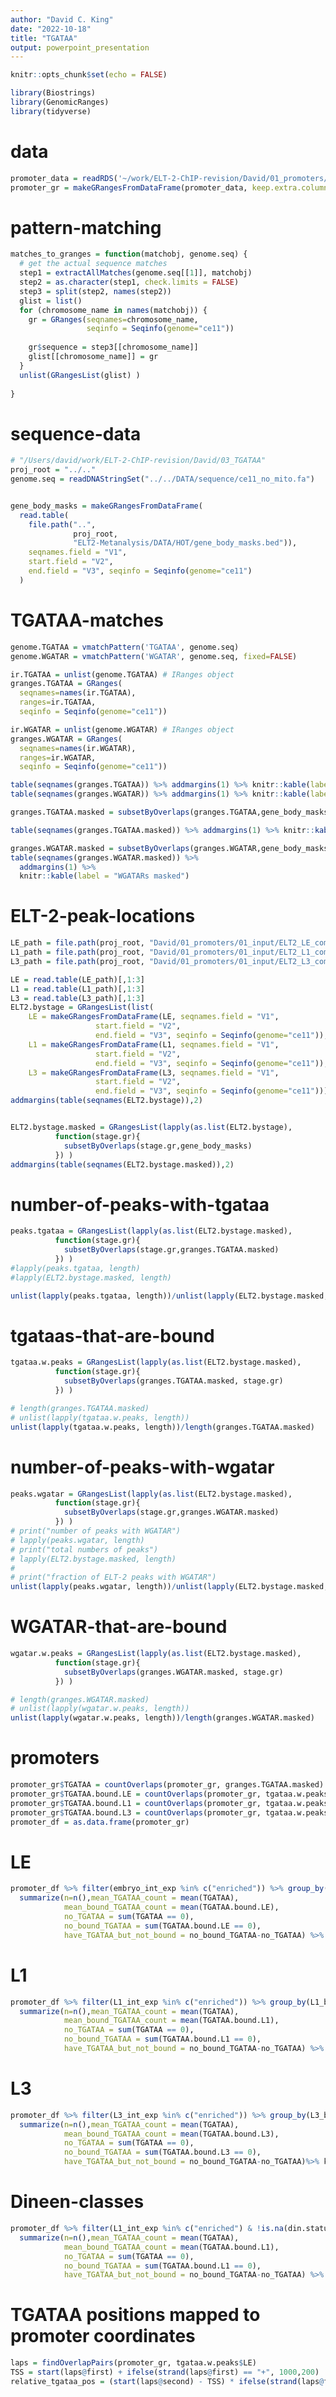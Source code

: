 ```yaml
---
author: "David C. King"
date: "2022-10-18"
title: "TGATAA"
output: powerpoint_presentation
---
```


```r
knitr::opts_chunk$set(echo = FALSE)

library(Biostrings)
library(GenomicRanges)
library(tidyverse)
```

# data

```r
promoter_data = readRDS('~/work/ELT-2-ChIP-revision/David/01_promoters/03_output/promoter_data/all.df.rds') 
promoter_gr = makeGRangesFromDataFrame(promoter_data, keep.extra.columns = T, seqinfo=Seqinfo(genome="ce11"))
```

# pattern-matching

```r

matches_to_granges = function(matchobj, genome.seq) {
  # get the actual sequence matches
  step1 = extractAllMatches(genome.seq[[1]], matchobj)
  step2 = as.character(step1, check.limits = FALSE)
  step3 = split(step2, names(step2))
  glist = list()
  for (chromosome_name in names(matchobj)) {
    gr = GRanges(seqnames=chromosome_name,                                                                     ranges=matchobj[[chromosome_name]], 
                 seqinfo = Seqinfo(genome="ce11"))
  
    gr$sequence = step3[[chromosome_name]]
    glist[[chromosome_name]] = gr
  }
  unlist(GRangesList(glist) )
    
}

```

# sequence-data

```r

# "/Users/david/work/ELT-2-ChIP-revision/David/03_TGATAA"
proj_root = "../.."
genome.seq = readDNAStringSet("../../DATA/sequence/ce11_no_mito.fa")


gene_body_masks = makeGRangesFromDataFrame(
  read.table(
    file.path("..", 
              proj_root, 
              "ELT2-Metanalysis/DATA/HOT/gene_body_masks.bed")),
    seqnames.field = "V1", 
    start.field = "V2", 
    end.field = "V3", seqinfo = Seqinfo(genome="ce11")
  )
```

# TGATAA-matches

```r

genome.TGATAA = vmatchPattern('TGATAA', genome.seq)
genome.WGATAR = vmatchPattern('WGATAR', genome.seq, fixed=FALSE)

ir.TGATAA = unlist(genome.TGATAA) # IRanges object
granges.TGATAA = GRanges(
  seqnames=names(ir.TGATAA), 
  ranges=ir.TGATAA, 
  seqinfo = Seqinfo(genome="ce11"))

ir.WGATAR = unlist(genome.WGATAR) # IRanges object
granges.WGATAR = GRanges(
  seqnames=names(ir.WGATAR), 
  ranges=ir.WGATAR, 
  seqinfo = Seqinfo(genome="ce11"))

table(seqnames(granges.TGATAA)) %>% addmargins(1) %>% knitr::kable(label = "TGATAAs ")
table(seqnames(granges.WGATAR)) %>% addmargins(1) %>% knitr::kable(label = "WGATARs ")

granges.TGATAA.masked = subsetByOverlaps(granges.TGATAA,gene_body_masks)

table(seqnames(granges.TGATAA.masked)) %>% addmargins(1) %>% knitr::kable(label = "TGATAAs masked")

granges.WGATAR.masked = subsetByOverlaps(granges.WGATAR,gene_body_masks)
table(seqnames(granges.WGATAR.masked)) %>%
  addmargins(1) %>% 
  knitr::kable(label = "WGATARs masked")
```

# ELT-2-peak-locations

```r

LE_path = file.path(proj_root, "David/01_promoters/01_input/ELT2_LE_combined_IDR.df")
L1_path = file.path(proj_root, "David/01_promoters/01_input/ELT2_L1_combined_IDR.df")
L3_path = file.path(proj_root, "David/01_promoters/01_input/ELT2_L3_combined_IDR.df")

LE = read.table(LE_path)[,1:3]
L1 = read.table(L1_path)[,1:3]
L3 = read.table(L3_path)[,1:3]
ELT2.bystage = GRangesList(list(
    LE = makeGRangesFromDataFrame(LE, seqnames.field = "V1", 
                   start.field = "V2", 
                   end.field = "V3", seqinfo = Seqinfo(genome="ce11")),
    L1 = makeGRangesFromDataFrame(L1, seqnames.field = "V1", 
                   start.field = "V2", 
                   end.field = "V3", seqinfo = Seqinfo(genome="ce11")),
    L3 = makeGRangesFromDataFrame(L3, seqnames.field = "V1", 
                   start.field = "V2", 
                   end.field = "V3", seqinfo = Seqinfo(genome="ce11"))))
addmargins(table(seqnames(ELT2.bystage)),2)


ELT2.bystage.masked = GRangesList(lapply(as.list(ELT2.bystage),
          function(stage.gr){
            subsetByOverlaps(stage.gr,gene_body_masks)
          }) )
addmargins(table(seqnames(ELT2.bystage.masked)),2)
```

# number-of-peaks-with-tgataa

```r
peaks.tgataa = GRangesList(lapply(as.list(ELT2.bystage.masked),
          function(stage.gr){
            subsetByOverlaps(stage.gr,granges.TGATAA.masked)
          }) )
#lapply(peaks.tgataa, length)
#lapply(ELT2.bystage.masked, length)

unlist(lapply(peaks.tgataa, length))/unlist(lapply(ELT2.bystage.masked, length)) 
```

# tgataas-that-are-bound

```r
tgataa.w.peaks = GRangesList(lapply(as.list(ELT2.bystage.masked),
          function(stage.gr){
            subsetByOverlaps(granges.TGATAA.masked, stage.gr)
          }) )

# length(granges.TGATAA.masked)
# unlist(lapply(tgataa.w.peaks, length))
unlist(lapply(tgataa.w.peaks, length))/length(granges.TGATAA.masked)
```

# number-of-peaks-with-wgatar

```r
peaks.wgatar = GRangesList(lapply(as.list(ELT2.bystage.masked),
          function(stage.gr){
            subsetByOverlaps(stage.gr,granges.WGATAR.masked)
          }) )
# print("number of peaks with WGATAR")
# lapply(peaks.wgatar, length)
# print("total numbers of peaks")
# lapply(ELT2.bystage.masked, length)
# 
# print("fraction of ELT-2 peaks with WGATAR")
unlist(lapply(peaks.wgatar, length))/unlist(lapply(ELT2.bystage.masked, length))
```
# WGATAR-that-are-bound

```r
wgatar.w.peaks = GRangesList(lapply(as.list(ELT2.bystage.masked),
          function(stage.gr){
            subsetByOverlaps(granges.WGATAR.masked, stage.gr)
          }) )

# length(granges.WGATAR.masked)
# unlist(lapply(wgatar.w.peaks, length))
unlist(lapply(wgatar.w.peaks, length))/length(granges.WGATAR.masked)
```

# promoters

```r
promoter_gr$TGATAA = countOverlaps(promoter_gr, granges.TGATAA.masked)
promoter_gr$TGATAA.bound.LE = countOverlaps(promoter_gr, tgataa.w.peaks$LE)
promoter_gr$TGATAA.bound.L1 = countOverlaps(promoter_gr, tgataa.w.peaks$L1)
promoter_gr$TGATAA.bound.L3 = countOverlaps(promoter_gr, tgataa.w.peaks$L3)
promoter_df = as.data.frame(promoter_gr)
```

# LE

```r

promoter_df %>% filter(embryo_int_exp %in% c("enriched")) %>% group_by(LE_bound, embryo_int_exp) %>% 
  summarize(n=n(),mean_TGATAA_count = mean(TGATAA), 
            mean_bound_TGATAA_count = mean(TGATAA.bound.LE),
            no_TGATAA = sum(TGATAA == 0),
            no_bound_TGATAA = sum(TGATAA.bound.LE == 0),
            have_TGATAA_but_not_bound = no_bound_TGATAA-no_TGATAA) %>% knitr::kable(label="embryo")

```

# L1

```r
promoter_df %>% filter(L1_int_exp %in% c("enriched")) %>% group_by(L1_bound, L1_int_exp) %>% 
  summarize(n=n(),mean_TGATAA_count = mean(TGATAA), 
            mean_bound_TGATAA_count = mean(TGATAA.bound.L1),
            no_TGATAA = sum(TGATAA == 0),
            no_bound_TGATAA = sum(TGATAA.bound.L1 == 0),
            have_TGATAA_but_not_bound = no_bound_TGATAA-no_TGATAA) %>% knitr::kable(label="L1")

```

# L3

```r
promoter_df %>% filter(L3_int_exp %in% c("enriched")) %>% group_by(L3_bound, L3_int_exp) %>% 
  summarize(n=n(),mean_TGATAA_count = mean(TGATAA), 
            mean_bound_TGATAA_count = mean(TGATAA.bound.L3),
            no_TGATAA = sum(TGATAA == 0),
            no_bound_TGATAA = sum(TGATAA.bound.L3 == 0),
            have_TGATAA_but_not_bound = no_bound_TGATAA-no_TGATAA)%>% knitr::kable(label="L3")

```

# Dineen-classes

```r
promoter_df %>% filter(L1_int_exp %in% c("enriched") & !is.na(din.status.description)) %>% group_by(L1_bound, din.status.description) %>% 
  summarize(n=n(),mean_TGATAA_count = mean(TGATAA), 
            mean_bound_TGATAA_count = mean(TGATAA.bound.L1),
            no_TGATAA = sum(TGATAA == 0),
            no_bound_TGATAA = sum(TGATAA.bound.L1 == 0),
            have_TGATAA_but_not_bound = no_bound_TGATAA-no_TGATAA) %>% knitr::kable()


```

# TGATAA positions mapped to promoter coordinates

```r
laps = findOverlapPairs(promoter_gr, tgataa.w.peaks$LE)
TSS = start(laps@first) + ifelse(strand(laps@first) == "+", 1000,200)
relative_tgataa_pos = (start(laps@second) - TSS) * ifelse(strand(laps@first) == "+", 1,-1)
```